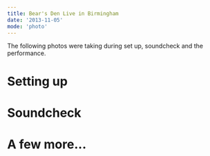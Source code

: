 ```yaml
---
title: Bear's Den Live in Birmingham
date: '2013-11-05'
mode: 'photo'
---
```




The following photos were taking during set up, soundcheck and the performance.

# Setting up

<Grid manifest={grid1} />
<Wide blog="bears-den" name="original-10.jpg" />
<Grid manifest={grid2} />
<Wide blog="bears-den" name="original-19.jpg" />
<Wide blog="bears-den" name="original-20.jpg" />

# Soundcheck

<Grid manifest={grid3} />
<Wide blog="bears-den" name="original-32.jpg" />
<Grid manifest={grid4} />

# A few more...

<Grid manifest={grid5} />